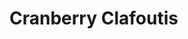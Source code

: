 <!-- Type: Dessert -->
<!-- Cook: Mark Bitman in the New York Times -->
# Cranberry Clafoutis

\begin{recipe} {Cranberry Clafoutis} {1 hr}
\freeform Heat the oven to 425 degrees. Butter a deep 9- or 10-inch pie plate. Sprinkle it with a tablespoon or so of sugar, then swirl dish to coat evenly. Invert to remove excess.
\ingredient [1] {tablespoon} {butter (for greasing pan)}
\ingredient [1] {cup} {sugar}
\ingredient [2] {eggs}
\ingredient [1] {cup} {flour}
\ingredient [1] {cup} {half-and-half or whole milk}
\ingredient [Pinch] {salt}
\freeform Beat eggs well, then add remaining sugar. Beat until smooth. Add flour, and beat again until smooth. Add the half-and-half or milk and salt, and whisk until smooth.
\ingredient [2] {cups} {cranberries}
\ingredient {Scant cup} {walnuts}

\freeform Coarsely chop cranberries and walnuts. If using a food processor, do not overprocess -- just pulse until chopped. (It's very fast.) Put cranberry mixture in pie plate, and pour batter over it.
\ingredient{Confectioners' sugar}
\freeform Bake for about 30 minutes, or until clafoutis is nicely browned on top and a knife inserted into it comes out clean. Sift some confectioners' sugar over it, and serve warm or at room temperature.


\end{recipe}
